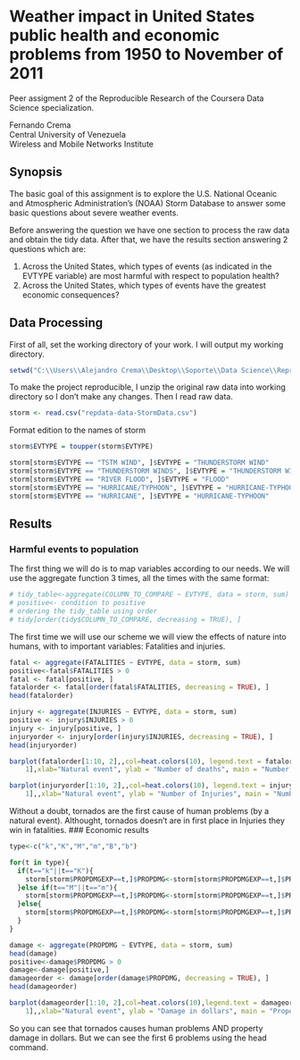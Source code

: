 Weather impact in United States public health and economic problems from 1950 to November of 2011
========================================
Peer assigment 2 of the Reproducible Research of the Coursera Data Science specialization.

Fernando Crema   
Central University of Venezuela  
Wireless and Mobile Networks Institute

## Synopsis
The basic goal of this assignment is to explore the  U.S. National Oceanic and Atmospheric Administration's (NOAA) Storm Database to answer some basic questions about severe weather events.

Before answering the question we have one section to process the raw data and obtain the tidy data. After that, we have the results section answering 2 questions which are:

1. Across the United States, which types of events (as indicated in the EVTYPE variable) are most harmful with respect to population health?
1. Across the United States, which types of events have the greatest economic consequences?


## Data Processing
First of all, set the working directory of your work. I will output my working directory.

```r
setwd("C:\\Users\\Alejandro Crema\\Desktop\\Soporte\\Data Science\\Reproducible Research")
```

To make the project reproducible, I unzip the original raw data into working directory so I don't make any changes. Then I read raw data.

```r
storm <- read.csv("repdata-data-StormData.csv")
```

Format edition to the names of storm
```r
storm$EVTYPE = toupper(storm$EVTYPE)
```

```r
storm[storm$EVTYPE == "TSTM WIND", ]$EVTYPE = "THUNDERSTORM WIND"
storm[storm$EVTYPE == "THUNDERSTORM WINDS", ]$EVTYPE = "THUNDERSTORM WIND"
storm[storm$EVTYPE == "RIVER FLOOD", ]$EVTYPE = "FLOOD"
storm[storm$EVTYPE == "HURRICANE/TYPHOON", ]$EVTYPE = "HURRICANE-TYPHOON"
storm[storm$EVTYPE == "HURRICANE", ]$EVTYPE = "HURRICANE-TYPHOON"
```

## Results

### Harmful events to population
The first thing we will do is to map variables according to our needs. We will use the aggregate function 3 times, all the times with the same format:
```r
# tidy_table<-aggregate(COLUMN_TO_COMPARE ~ EVTYPE, data = storm, sum)
# positive<- condition to positive
# ordering the tidy_table using order
# tidy[order(tidy$COLUMN_TO_COMPARE, decreasing = TRUE), ]
```

The first time we will use our scheme we will view the effects of nature into humans, with to important variables: Fatalities and injuries.

```r
fatal <- aggregate(FATALITIES ~ EVTYPE, data = storm, sum)
positive<-fatal$FATALITIES > 0
fatal <- fatal[positive, ]
fatalorder <- fatal[order(fatal$FATALITIES, decreasing = TRUE), ]
head(fatalorder)
```

```r
injury <- aggregate(INJURIES ~ EVTYPE, data = storm, sum)
positive <- injury$INJURIES > 0
injury <- injury[positive, ]
injuryorder <- injury[order(injury$INJURIES, decreasing = TRUE), ]
head(injuryorder)
```

```r
barplot(fatalorder[1:10, 2],,col=heat.colors(10), legend.text = fatalorder[1:10, 
    1],xlab="Natural event", ylab = "Number of deaths", main = "Number of fatalities by natural event")
```

```r
barplot(injuryorder[1:10, 2],,col=heat.colors(10), legend.text = injuryorder[1:10, 
    1],,xlab="Natural event", ylab = "Number of Injuries", main = "Number of injuries by natural event")
```

  
Without a doubt, tornados are the first cause of human problems (by a natural event). Althought, tornados doesn't are in first place in Injuries they win in fatalities.
### Economic results

```r
type<-c("k","K","M","m","B","b")

for(t in type){
  if(t=="k"||t=="K"){
    storm[storm$PROPDMGEXP==t,]$PROPDMG<-storm[storm$PROPDMGEXP==t,]$PROPDMG*1e+03
  }else if(t=="M"||t=="m"){
    storm[storm$PROPDMGEXP==t,]$PROPDMG<-storm[storm$PROPDMGEXP==t,]$PROPDMG*1e+06
  }else{
    storm[storm$PROPDMGEXP==t,]$PROPDMG<-storm[storm$PROPDMGEXP==t,]$PROPDMG*1e+09
  }
}
```

```r
damage <- aggregate(PROPDMG ~ EVTYPE, data = storm, sum)
head(damage)
positive<-damage$PROPDMG > 0
damage<-damage[positive,]
damageorder <- damage[order(damage$PROPDMG, decreasing = TRUE), ]
head(damageorder)
```

```r
barplot(damageorder[1:10, 2],col=heat.colors(10),legend.text = damageorder[1:10, 
    1],,xlab="Natural event", ylab = "Damage in dollars", main = "Property damage by natural event in dollars")
```
  
So you can see that tornados causes human problems AND property damage in dollars. But we can see the first 6 problems using the head command.

